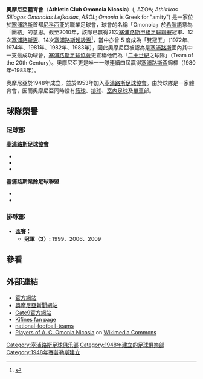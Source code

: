 {{noteta
|G1=uefa
|T=zh-hans:奥莫尼亚体育会;zh-hk:奧摩尼亞體育會;zh-tw:奧莫尼亞體育會;
|1=zh-hans:奥莫尼亚体育会;zh-hk:奧摩尼亞體育會;zh-tw:奧莫尼亞體育會;
|2=zh-hans:奥莫尼亚;zh-hk:奧摩尼亞;zh-tw:奧莫尼亞;
}}
{{Infobox football club
| clubname   = 奧摩尼亞<br />''AC Omonia''
| image      = [[File:AC_Omonia.png|180px]]
| fullname   = {{lang|el|Αθλητικός Σύλλογος Ομόνοια Λευκωσίας}}
| nickname   = {{Nowrap|Βασίλισσα (Queen)}}
| founded    = {{Start date and age|df=yes|1948|6|4}}
| ground     = [[GSP體育場|GSP體育場]]
| capacity   = 22,859
| chairman   = Miltiades Neofytou
| manager    = Takis Lemonis
| league     = [[塞浦路斯甲組足球聯賽|塞浦路斯甲組足球聯賽]]
| season     = 2021–22
| position   = 塞浦甲，第 7 位
| website = https://www.omonoiafc.com.cy/
| pattern_la1 = _omonia2122h
| pattern_b1 = _omonia2122h
| pattern_ra1 = _omonia2122h
| pattern_sh1 = _omonia2122h
| pattern_so1 = 
| leftarm1 = 035828
| body1 = 035828
| rightarm1 = 035828
| shorts1 = 035828
| socks1 = 035828
| pattern_la2 = _omonia2021a
| pattern_b2 = _omonia2021a
| pattern_ra2 = _omonia2021a
| pattern_sh2 = _omonia2021a
| pattern_so2 = _omonia2021a
| leftarm2 = FFFFFF
| body2 = FFFFFF
| rightarm2 = FFFFFF
| shorts2 = FFFFFF
| socks2 = FFFFFF
| pattern_la3 = _macroncanopus19rw
| pattern_b3 = _macroncanopus19rw
| pattern_ra3 = _macroncanopus19rw
| pattern_sh3 = _macroncanopus19rw
| pattern_so3 = _macroncanopus19rw
| leftarm3 = FF0000
| body3 = FF0000
| rightarm3 = FF0000
| shorts3 = FF0000
| socks3 = FF0000
}}

'''奧摩尼亞體育會'''（'''Athletic Club Omonoia Nicosia'''）({{lang-el|Αθλητικός Σύλλογος Oμόνοιας Λευκωσίας}}, ΑΣΟΛ; ''Athlitikos Sillogos Omonoias Lefkosias'', ''ASOL''; ''Omonia'' is Greek for "amity") 是一家位於[[塞浦路斯|塞浦路斯]]首都[[尼科西亚|尼科西亚]]的職業足球會，球會的名稱「Omonoia」於[[希臘語|希臘語]]意為「團結」的意思。截至2010年，該隊已贏得21次[[塞浦路斯甲組足球聯賽|塞浦路斯甲組足球聯賽]]冠軍、12次[[塞浦路斯盃|塞浦路斯盃]]、14次[[塞浦路斯超級盃|塞浦路斯超級盃]]<ref>{{cite web|url=http://www.rsssf.com/tablesc/cypsupcuphist.html |title=Cyprus – List of Super Cup Finals |access-date=2015-11-11 |url-status=dead |archive-url=https://web.archive.org/web/20151019045239/http://www.rsssf.com/tablesc/cypsupcuphist.html |archive-date=19 October 2015 }}</ref>，當中亦曾 5 度成為「雙冠王」（1972年、1974年、1981年、1982年、1983年），因此奧摩尼亞被認為是[[塞浦路斯|塞浦路斯]]國內其中一支最成功球會，[[塞浦路斯足球協會|塞浦路斯足球協會]]更宣稱他們為「[[二十世紀|二十世紀]]之球隊」（Team of the 20th Century）。奧摩尼亞更是唯一一隊連續四屆贏得[[塞浦路斯盃|塞浦路斯盃]]錦標（1980年–1983年）。

奧摩尼亞於1948年成立，並於1953年加入[[塞浦路斯足球協會|塞浦路斯足球協會]]。由於球隊是一家體育會，因而奧摩尼亞同時設有[[籃球|籃球]]、[[排球|排球]]、[[室內足球|室內足球]]及[[單車|單車]]部。

== 球隊榮譽 ==
=== 足球部 ===
'''[[塞浦路斯足球協會|塞浦路斯足球協會]]'''
* {{sport honours|[[塞浦路斯甲組足球聯賽|塞浦路斯甲組足球聯賽]]|21|1961, 1966, 1972, 1974, 1975, 1976, 1977, 1978, 1979, 1981, 1982, 1983, 1984, 1985, 1987, 1989, 1993, 2001, 2003, 2010, 2021}}
* {{sport honours|[[塞浦路斯盃|塞浦路斯盃]]|12|1965, 1972, 1974, 1980, 1981, 1982, 1983, 1988, 1991, 1994, 2000, 2005}}
* {{sport honours|[[塞浦路斯超級盃|塞浦路斯超級盃]]|14|1966, 1979, 1980, 1981, 1982, 1983, 1987, 1988, 1989, 1991, 1994, 2001, 2003, 2005}}

'''塞浦路斯業餘足球聯盟'''
* {{sport honours|聯賽|4| 1949, 1950, 1951, 1952}}
* {{sport honours|盃賽|5| 1949, 1950, 1951, 1952, 1953}}

=== 排球部 ===
* '''盃賽：'''
** '''冠軍（3）:''' 1999、2006、2009

== 參看 ==
{{reflist}}

== 外部連結 ==
{{commons category|A.C. Omonia Nicosia}}
* [http://www.acomonia.com 官方網站] {{Wayback|url=http://www.acomonia.com/ |date=20220614095010 }}
* [http://omonoianews.com 奧摩尼亞新聞網站] {{Wayback|url=http://omonoianews.com/ |date=20200822190212 }}
* [https://web.archive.org/web/20100816053509/http://www.gate9.com.cy/ Gate9官方網站]
* [http://www.kifines.com Kifines fan page] {{Wayback|url=http://www.kifines.com/ |date=20220606205555 }}
* [http://www.national-football-teams.com/v2/club.php?id=553 national-football-teams] {{Wayback|url=http://www.national-football-teams.com/v2/club.php?id=553 |date=20100126104534 }}
* [[commons:Category:Players_of_A._C._Omonia_Nicosia|Players of A. C. Omonia Nicosia]] on [[Wikimedia_Commons|Wikimedia Commons]]



{{DEFAULTSORT:Omonia AC}}
[[Category:塞浦路斯足球俱乐部|Category:塞浦路斯足球俱乐部]]
[[Category:1948年建立的足球俱樂部|Category:1948年建立的足球俱樂部]]
[[Category:1948年賽普勒斯建立|Category:1948年賽普勒斯建立]]